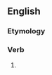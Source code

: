 ==English==

===Etymology===
{{suffix|en|edify|eth}}

===Verb===
{{head|en|verb form}}

# {{en-archaic third-person singular of|edify}}